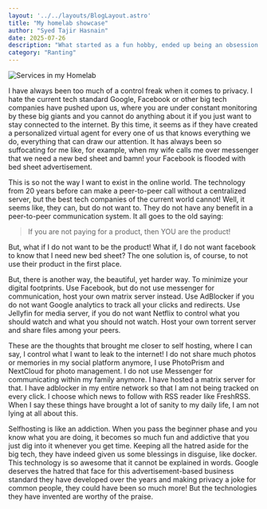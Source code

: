 ```yaml
---
layout: '../../layouts/BlogLayout.astro'
title: "My homelab showcase"
author: "Syed Tajir Hasnain"
date: 2025-07-26
description: "What started as a fun hobby, ended up being an obsession to selfhosting"
category: "Ranting"
---
```



<img src="/img/homelab.png" style="max-width: 40vw; max-height: 60vh; object-fit: cover;" alt="Services in my Homelab"/>

I have always been too much of a control freak when it comes to privacy. I hate the current tech standard Google, Facebook or other big tech companies have pushed upon us, where you are under constant monitoring by these big giants and you cannot do anything about it if you just want to stay connected to the internet. By this time, it seems as if they have created a personalized virtual agent for every one of us that knows everything we do, everything that can draw our attention. It has always been so suffocating for me like, for example, when my wife calls me over messenger that we need a new bed sheet and bamn! your Facebook is flooded with bed sheet advertisement.

This is so not the way I want to exist in the online world. The technology from 20 years before can make a peer-to-peer call without a centralized server, but the best tech companies of the current world cannot! Well, it seems like, they can, but do not want to. They do not have any benefit in a peer-to-peer communication system. It all goes to the old saying:
> If you are not paying for a product, then YOU are the product!

But, what if I do not want to be the product! What if, I do not want facebook to know that I need new bed sheet? The one solution is, of course, to not use their product in the first place. 

But, there is another way, the beautiful, yet harder way. To minimize your digital footprints. Use Facebook, but do not use messenger for communication, host your own matrix server instead. Use AdBlocker if you do not want Google analytics to track all your clicks and redirects. Use Jellyfin for media server, if you do not want Netflix to control what you should watch and what you should not watch. Host your own torrent server and share files among your peers. 

These are the thoughts that brought me closer to self hosting, where I can say, I control what I want to leak to the internet! I do not share much photos or memories in my social platform anymore, I use PhotoPrism and NextCloud for photo management. I do not use Messenger for communicating within my family anymore. I have hosted a matrix server for that. I have adblocker in my entire network so that I am not being tracked on every click. I choose which news to follow with RSS reader like FreshRSS. When I say these things have brought a lot of sanity to my daily life, I am not lying at all about this.


Selfhosting is like an addiction. When you pass the beginner phase and you know what you are doing, it becomes so much fun and addictive that you just dig into it whenever you get time. Keeping all the hatred aside for the big tech, they have indeed given us some blessings in disguise, like docker. This technology is so awesome that it cannot be explained in words. Google deserves the hatred that face for this advertisement-based business standard they have developed over the years and making privacy a joke for common people, they could have been so much more! But the technologies they have invented are worthy of the praise.

<script src="https://utteranc.es/client.js"
        repo="tajirhas9/portfolio"
        issue-number="4"
        label="blog"
        theme="github-light"
        crossorigin="anonymous"
        async>
</script>
